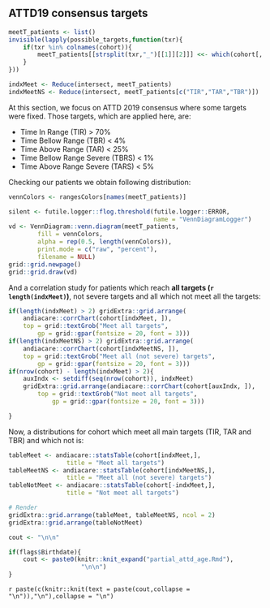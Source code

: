 ## **ATTD19 consensus targets**

```r
meetT_patients <- list()
invisible(lapply(possible_targets,function(txr){
    if(txr %in% colnames(cohort)){
        meetT_patients[[strsplit(txr,"_")[[1]][2]]] <<- which(cohort[, txr])
    }
}))

indxMeet <- Reduce(intersect, meetT_patients)
indxMeetNS <- Reduce(intersect, meetT_patients[c("TIR","TAR","TBR")])
```

At this section, we focus on ATTD 2019 consensus where some targets were fixed. Those targets, which are applied here, are:

- Time In Range (TIR) > 70%
- Time Bellow Range (TBR) < 4%
- Time Above Range (TAR) < 25%
- Time Bellow Range Severe (TBRS) < 1%
- Time Above Range Severe (TARS) < 5%

Checking our patients we obtain following distribution:
```r
vennColors <- rangesColors[names(meetT_patients)]

silent <- futile.logger::flog.threshold(futile.logger::ERROR,
                                        name = "VennDiagramLogger")
vd <- VennDiagram::venn.diagram(meetT_patients,
        fill = vennColors,
        alpha = rep(0.5, length(vennColors)),
        print.mode = c("raw", "percent"),
        filename = NULL)
grid::grid.newpage()
grid::grid.draw(vd)
```

And a correlation study for patients which reach **all targets (`r length(indxMeet)`)**, not severe targets and all which not meet all the targets:
```r
if(length(indxMeet) > 2) gridExtra::grid.arrange(
    andiacare::corrChart(cohort[indxMeet, ]),
    top = grid::textGrob("Meet all targets",
        gp = grid::gpar(fontsize = 20, font = 3)))
if(length(indxMeetNS) > 2) gridExtra::grid.arrange(
    andiacare::corrChart(cohort[indxMeetNS, ]),
    top = grid::textGrob("Meet all (not severe) targets",
        gp = grid::gpar(fontsize = 20, font = 3)))
if(nrow(cohort) - length(indxMeet) > 2){
    auxIndx <- setdiff(seq(nrow(cohort)), indxMeet)
    gridExtra::grid.arrange(andiacare::corrChart(cohort[auxIndx, ]),
        top = grid::textGrob("Not meet all targets",
            gp = grid::gpar(fontsize = 20, font = 3)))

}
```


Now, a distributions for cohort which meet all main targets (TIR, TAR and TBR) and which not is:
```r
tableMeet <- andiacare::statsTable(cohort[indxMeet,],
                title = "Meet all targets")
tableMeetNS <- andiacare::statsTable(cohort[indxMeetNS,],
                title = "Meet all (not severe) targets")
tableNotMeet <- andiacare::statsTable(cohort[-indxMeet,],
                title = "Not meet all targets")

# Render
gridExtra::grid.arrange(tableMeet, tableMeetNS, ncol = 2)
gridExtra::grid.arrange(tableNotMeet)
```

```r
cout <- "\n\n"

if(flags$Birthdate){
    cout <- paste0(knitr::knit_expand("partial_attd_age.Rmd"),
                    "\n\n")
}
```

`r paste(c(knitr::knit(text = paste(cout,collapse = "\n")),"\n"),collapse = "\n")`
